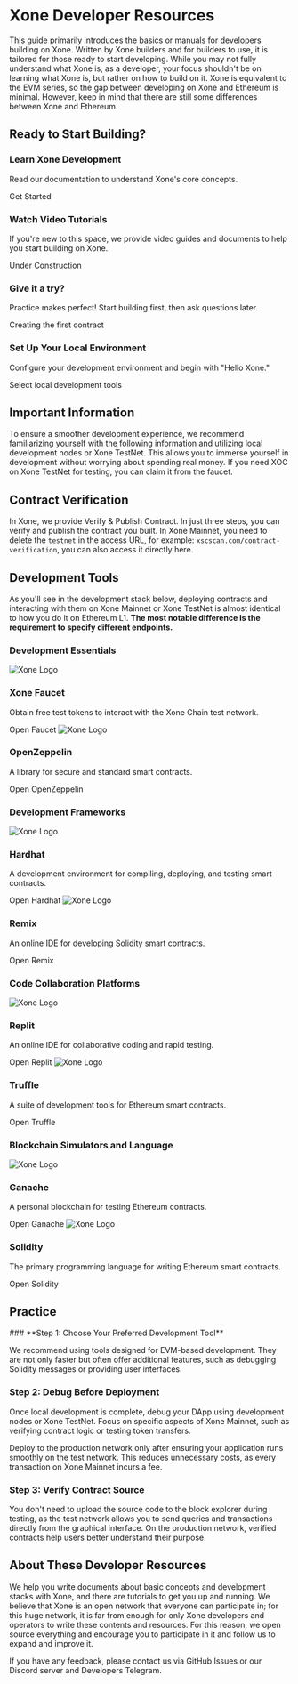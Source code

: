 
# Xone Developer Resources

This guide primarily introduces the basics or manuals for developers building on Xone. Written by Xone builders and for builders to use, it is tailored for those ready to start developing. While you may not fully understand <Link className='text-primaryHue' isExternal showAnchorIcon href="/study/xone">what Xone is</Link>, as a developer, your focus shouldn't be on learning what Xone is, but rather on how to build on it. Xone is equivalent to the <Link className='text-primaryHue' isExternal showAnchorIcon href="https://ethereum.org/en/developers/docs/evm/">EVM series</Link>, so the gap between developing on Xone and Ethereum is minimal. However, keep in mind that there are still some differences between Xone and Ethereum.

## Ready to Start Building?

<div class="mt-2 grid grid-cols-2 sm:grid-cols-4 lg:grid-cols-3 gap-2">
  <Card className="flex-shrink-0 max-w-full flex-col">
    <CardHeader className="flex top-6 gap-2">
      <div className="i-material-symbols-school-outline bg-red-600 w-8 h-8" role="img" aria-hidden="true" />
    </CardHeader>
    <CardBody className="px-3 pt-0 pb-3 text-small">
    <h3 className="font-bold text-large pb-2">Learn Xone Development</h3>
    <p>Read our documentation to understand Xone's core concepts.</p>
    </CardBody>
    <CardFooter>
      <Link
        isExternal
        showAnchorIcon
        href="/developers/architecture/account"
        className='text-primaryHue'
      >
        Get Started
      </Link>
    </CardFooter>
  </Card>
  <Card className="flex-shrink-0 max-w-full flex-col">
    <CardHeader className="flex top-6 gap-2">
      <div className="i-icon-park-outline-youtobe bg-red-600 w-8 h-8" role="img" aria-hidden="true" />
    </CardHeader>
    <CardBody className="px-3 pt-0 pb-3 text-small">
    <h3 className="font-bold text-large pb-2">Watch Video Tutorials</h3>
    <p> If you're new to this space, we provide video guides and documents to help you start building on Xone.</p>
    </CardBody>
    <CardFooter>
      <Link
        isDisabled
        showAnchorIcon
        href="#"
        className='text-primaryHue'
      >
        Under Construction
      </Link>
    </CardFooter>
  </Card>
  <Card className="flex-shrink-0 max-w-full flex-col">
    <CardHeader className="flex top-6 gap-2">
      <div className="i-material-symbols-laptop-mac-outline bg-red-600 w-8 h-8" role="img" aria-hidden="true" />
    </CardHeader>
    <CardBody className="px-3 pt-0 pb-3 text-small">
    <h3 className="font-bold text-large pb-2">Give it a try?</h3>
    <p>Practice makes perfect! Start building first, then ask questions later.</p>
    </CardBody>
    <CardFooter>
      <Link
        isExternal
        showAnchorIcon
        href="/developers/standard/erc20"
        className='text-primaryHue'
      >
        Creating the first contract
      </Link>
    </CardFooter>
  </Card>
  <Card className="flex-shrink-0 max-w-full flex-col">
    <CardHeader className="flex top-6 gap-2">
      <div className="i-tabler-settings-code bg-red-600 w-8 h-8" role="img" aria-hidden="true" />
    </CardHeader>
    <CardBody className="px-3 pt-0 pb-3 text-small">
    <h3 className="font-bold text-large pb-2">Set Up Your Local Environment</h3>
    <p>Configure your development environment and begin with "Hello Xone."</p>
    </CardBody>
    <CardFooter>
      <Link
        isExternal
        showAnchorIcon
        href="/developers/tools"
        className='text-primaryHue'
      >
        Select local development tools
      </Link>
    </CardFooter>
  </Card>
</div>

## Important Information

To ensure a smoother development experience, we recommend familiarizing yourself with the following information and utilizing local development nodes or <Link className='text-primaryHue' isExternal showAnchorIcon href="https://testnet.xscscan.com/">Xone TestNet</Link>. This allows you to immerse yourself in development without worrying about spending real money. If you need XOC on Xone TestNet for testing, <Link className='text-primaryHue' isExternal showAnchorIcon href="https://faucet.xone.org/">you can claim it from the faucet</Link>.

<NetworkTable />

## Contract Verification

In Xone, we provide <Link className='text-primaryHue' isExternal showAnchorIcon href="https://testnet.xscscan.com/contract-verification">Verify & Publish Contract</Link>. In just three steps, you can verify and publish the contract you built. In Xone Mainnet, you need to delete the <Code color="danger">testnet</Code> in the access URL, for example: <Code color="success">xscscan.com/contract-verification</Code>, <Link className='text-primaryHue' isExternal showAnchorIcon href="https://xscscan.com/contract-verification">you can also access it directly here</Link>.

## Development Tools

As you'll see in the development stack below, deploying contracts and interacting with them on Xone Mainnet or Xone TestNet is almost identical to how you do it on Ethereum L1. **The most notable difference is the requirement to specify different endpoints.**

### Development Essentials
<div class="columns-2 mt-2">
  <Card className="flex-shrink-0 max-w-full flex-col">
    <CardHeader className="flex top-6 gap-2">
      <Image className="w-8 h-8" src="/favicon.png" alt="Xone Logo"layout="responsive" />
    </CardHeader>
    <CardBody className="px-3 pt-0 pb-3 text-small">
    <h3 className="font-bold text-large pb-2">Xone Faucet</h3>
    <p>Obtain free test tokens to interact with the Xone Chain test network.</p>
    </CardBody>
    <CardFooter>
      <Link
        isExternal
        showAnchorIcon
        href="https://faucet.xone.org/"
        className='text-primaryHue'
      >
        Open Faucet
      </Link>
    </CardFooter>
  </Card>
  <Card className="flex-shrink-0 max-w-full flex-col">
    <CardHeader className="flex top-6 gap-2">
      <Image className="w-8 h-8" src="https://www.openzeppelin.com/hubfs/openzeppelin-favicon-1.png" alt="Xone Logo"layout="responsive" />
    </CardHeader>
    <CardBody className="px-3 pt-0 pb-3 text-small">
    <h3 className="font-bold text-large pb-2">OpenZeppelin</h3>
    <p>A library for secure and standard smart contracts.</p>
    </CardBody>
    <CardFooter>
      <Link
        isExternal
        showAnchorIcon
        href="https://www.openzeppelin.com/"
        className='text-primaryHue'
      >
        Open OpenZeppelin
      </Link>
    </CardFooter>
  </Card>
</div>

### Development Frameworks
<div class="columns-2 mt-2">
  <Card className="flex-shrink-0 max-w-full flex-col">
    <CardHeader className="flex top-6 gap-2">
      <Image className="w-8 h-8" src="https://hardhat.org/favicon.ico" alt="Xone Logo"layout="responsive" />
    </CardHeader>
    <CardBody className="px-3 pt-0 pb-3 text-small">
    <h3 className="font-bold text-large pb-2">Hardhat</h3>
    <p>A development environment for compiling, deploying, and testing smart contracts.</p>
    </CardBody>
    <CardFooter>
      <Link
        isExternal
        showAnchorIcon
        href="https://hardhat.org/"
        className='text-primaryHue'
      >
        Open Hardhat
      </Link>
    </CardFooter>
  </Card>
  <Card className="flex-shrink-0 max-w-full flex-col">
    <CardHeader className="flex top-6 gap-2">
      <Image className="w-8 h-8" src="https://remix.ethereum.org/assets/img/remix-logo-blue.png" alt="Xone Logo"layout="responsive" />
    </CardHeader>
    <CardBody className="px-3 pt-0 pb-3 text-small">
    <h3 className="font-bold text-large pb-2">Remix</h3>
    <p>An online IDE for developing Solidity smart contracts.</p>
    </CardBody>
    <CardFooter>
      <Link
        isExternal
        showAnchorIcon
        href="https://remix.ethereum.org/"
        className='text-primaryHue'
      >
        Open Remix
      </Link>
    </CardFooter>
  </Card>
</div>


### Code Collaboration Platforms
<div class="columns-2 mt-2">
  <Card className="flex-shrink-0 max-w-full flex-col">
    <CardHeader className="flex top-6 gap-2">
      <Image className="w-8 h-8" src="https://cdn.replit.com/dotcom/favicon-196.png" alt="Xone Logo"layout="responsive" />
    </CardHeader>
    <CardBody className="px-3 pt-0 pb-3 text-small">
    <h3 className="font-bold text-large pb-2">Replit</h3>
    <p>An online IDE for collaborative coding and rapid testing.</p>
    </CardBody>
    <CardFooter>
      <Link
        isExternal
        showAnchorIcon
        href="https://replit.com/"
        className='text-primaryHue'
      >
        Open Replit
      </Link>
    </CardFooter>
  </Card>
  <Card className="flex-shrink-0 max-w-full flex-col">
    <CardHeader className="flex top-6 gap-2">
      <Image className="w-8 h-8" src="https://trufflesuite.com/assets/favicon-32x32.png" alt="Xone Logo"layout="responsive" />
    </CardHeader>
    <CardBody className="px-3 pt-0 pb-3 text-small">
    <h3 className="font-bold text-large pb-2">Truffle</h3>
    <p>A suite of development tools for Ethereum smart contracts.</p>
    </CardBody>
    <CardFooter>
      <Link
        isExternal
        showAnchorIcon
        href="https://trufflesuite.com/"
        className='text-primaryHue'
      >
        Open Truffle
      </Link>
    </CardFooter>
  </Card>
</div>

### Blockchain Simulators and Language
<div class="columns-2 mt-2">
  <Card className="flex-shrink-0 max-w-full flex-col">
    <CardHeader className="flex top-6 gap-2">
      <Image className="w-8 h-8" src="https://trufflesuite.com/assets/favicon-32x32.png" alt="Xone Logo"layout="responsive" />
    </CardHeader>
    <CardBody className="px-3 pt-0 pb-3 text-small">
    <h3 className="font-bold text-large pb-2">Ganache</h3>
    <p>A personal blockchain for testing Ethereum contracts.</p>
    </CardBody>
    <CardFooter>
      <Link
        isExternal
        showAnchorIcon
        href="https://trufflesuite.com/ganache"
        className='text-primaryHue'
      >
        Open Ganache
      </Link>
    </CardFooter>
  </Card>
  <Card className="flex-shrink-0 max-w-full flex-col">
    <CardHeader className="flex top-6 gap-2">
      <Image className="w-8 h-8" src="https://soliditylang.org/assets/favicon.ico" alt="Xone Logo"layout="responsive" />
    </CardHeader>
    <CardBody className="px-3 pt-0 pb-3 text-small">
    <h3 className="font-bold text-large pb-2">Solidity</h3>
    <p>The primary programming language for writing Ethereum smart contracts.</p>
    </CardBody>
    <CardFooter>
      <Link
        isExternal
        showAnchorIcon
        href="https://soliditylang.org/"
        className='text-primaryHue'
      >
        Open Solidity
      </Link>
    </CardFooter>
  </Card>
</div>


## Practice
<Steps>
### **Step 1: Choose Your Preferred Development Tool**

We recommend using tools designed for EVM-based development. They are not only faster but often offer additional features, such as <Link className='text-primaryHue' isExternal showAnchorIcon href="https://hardhat.org/tutorial/debugging-with-hardhat-network.html">debugging Solidity messages</Link> or <Link className='text-primaryHue' isExternal showAnchorIcon href="https://trufflesuite.com/ganache/">providing user interfaces</Link>.

### **Step 2: Debug Before Deployment**

Once local development is complete, debug your DApp using development nodes or Xone TestNet. Focus on specific aspects of Xone Mainnet, such as verifying contract logic or testing token transfers.  

Deploy to the production network only after ensuring your application runs smoothly on the test network. This reduces unnecessary costs, as every transaction on Xone Mainnet incurs a fee.  

### **Step 3: Verify Contract Source**

You don't need to upload the source code to the <Link className='text-primaryHue' isExternal showAnchorIcon href="/developers/explorers">block explorer</Link> during testing, as the test network allows you to send queries and transactions directly from the graphical interface. On the production network, verified contracts help users better understand their purpose.  
</Steps>
## About These Developer Resources

We help you write documents about basic concepts and development stacks with Xone, and there are tutorials to get you up and running. We believe that Xone is an open network that everyone can participate in; for this huge network, it is far from enough for only Xone developers and operators to write these contents and resources. For this reason, we open source everything and encourage you to participate in it and follow us to expand and improve it.

If you have any feedback, please contact us via <Link className='text-primaryHue' isExternal showAnchorIcon href="https://github.com/hello-xone/official_docs/issues/new/choose">GitHub Issues</Link> or our <Link className='text-primaryHue' isExternal showAnchorIcon href="https://discord.gg/Du9y2GHV">Discord server</Link> and <Link className='text-primaryHue' isExternal showAnchorIcon href="https://t.me/Xone_Developers">Developers Telegram</Link>.